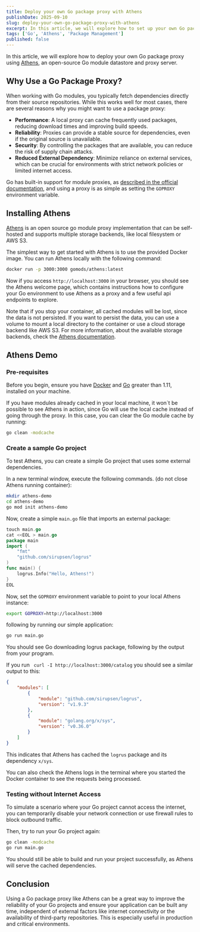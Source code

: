 ```yaml
---
title: Deploy your own Go package proxy with Athens
publishDate: 2025-09-10
slug: deploy-your-own-go-package-proxy-with-athens
excerpt: In this article, we will explore how to set up your own Go package proxy using Athens, a robust solution for managing Go module proxies.
tags: ['Go', 'Athens', 'Package Management']
published: false
---
```


In this article, we will explore how to deploy your own Go package proxy using [Athens](https://github.com/gomods/athens), an open-source Go module datastore and proxy server.

## Why Use a Go Package Proxy?

When working with Go modules, you typically fetch dependencies directly from their source repositories. While this works well for most cases, there are several reasons why you might want to use a package proxy:

-  **Performance**: A local proxy can cache frequently used packages, reducing download times and improving build speeds.
-  **Reliability**: Proxies can provide a stable source for dependencies, even if the original source is unavailable.
-  **Security**: By controlling the packages that are available, you can reduce the risk of supply chain attacks.
-  **Reduced External Dependency**: Minimize reliance on external services, which can be crucial for environments with strict network policies or limited internet access.

Go has built-in support for module proxies, as [described in the official documentation](https://go.dev/ref/mod#module-proxy), and using a proxy is as simple as setting the `GOPROXY` environment variable.

## Installing Athens

[Athens](https://github.com/gomods/athens) is an open source go module proxy implementation that can be self-hosted and supports multiple storage backends, like local filesystem or AWS S3.

The simplest way to get started with Athens is to use the provided Docker image. You can run Athens locally with the following command:

```bash
docker run -p 3000:3000 gomods/athens:latest
```

Now if you access `http://localhost:3000` in your browser, you should see the Athens welcome page, which contains instructions how to configure your Go environment to use Athens as a proxy and a few useful api endpoints to explore.

Note that if you stop your container, all cached modules will be lost, since the data is not persisted. If you want to persist the data, you can use a volume to mount a local directory to the container or use a cloud storage backend like AWS S3. For more information, about the available storage backends, check the [Athens documentation](https://docs.gomods.io/configuration/storage/).

## Athens Demo

### Pre-requisites

Before you begin, ensure you have [Docker](https://www.docker.com/get-started) and [Go](https://go.dev/dl/) greater than 1.11, installed on your machine.

If you have modules already cached in your local machine, it won´t be possible to see Athens in action, since Go will use the local cache instead of going through the proxy. In this case, you can clear the Go module cache by running:

```bash
go clean -modcache
```

### Create a sample Go project

To test Athens, you can create a simple Go project that uses some external dependencies.

In a new terminal window, execute the following commands. (do not close Athens running container):

```bash
mkdir athens-demo
cd athens-demo
go mod init athens-demo
```
Now, create a simple `main.go` file that imports an external package:

```go
touch main.go
cat <<EOL > main.go
package main
import (
    "fmt"
    "github.com/sirupsen/logrus"
)
func main() {
    logrus.Info("Hello, Athens!")
}
EOL
```

Now, set the `GOPROXY` environment variable to point to your local Athens instance:

```bash
export GOPROXY=http://localhost:3000
```

following by running our simple application:

```bash
go run main.go
```

You should see Go downloading logrus package, following by the output from your program.

If you run ` curl -I http://localhost:3000/catalog` you should see a similar output to this:

```json
{
    "modules": [
        {
            "module": "github.com/sirupsen/logrus",
            "version": "v1.9.3"
        },
        {
            "module": "golang.org/x/sys",
            "version": "v0.36.0"
        }
    ]
}
```

This indicates that Athens has cached the `logrus` package and its dependency `x/sys`.

You can also check the Athens logs in the terminal where you started the Docker container to see the requests being processed.

### Testing without Internet Access

To simulate a scenario where your Go project cannot access the internet, you can temporarily disable your network connection or use firewall rules to block outbound traffic.

Then, try to run your Go project again:

```bash
go clean -modcache
go run main.go
```

You should still be able to build and run your project successfully, as Athens will serve the cached dependencies.

## Conclusion

Using a Go package proxy like Athens can be a great way to improve the reliability of your Go projects and ensure your application can be built any time, independent of external factors like internet connectivity or the availability of third-party repositories. This is especially useful in production and critical environments.

